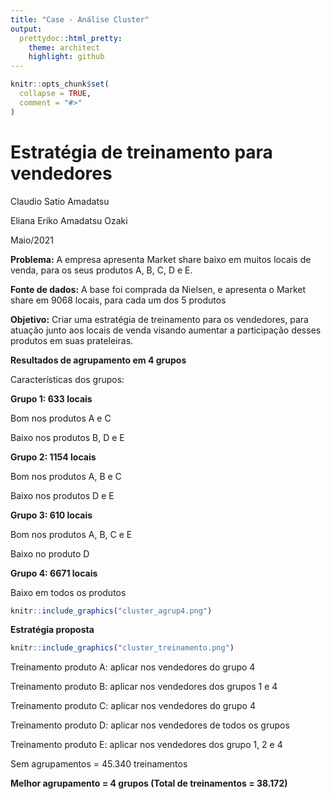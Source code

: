 ```yaml
---
title: "Case - Análise Cluster"
output:
  prettydoc::html_pretty:
    theme: architect
    highlight: github
---
```


<!-- README.md is generated from README.Rmd. Please edit that file -->

```r
knitr::opts_chunk$set(
  collapse = TRUE,
  comment = "#>"
)
```

# Estratégia de treinamento para vendedores

Claudio Satio Amadatsu

Eliana Eriko Amadatsu Ozaki

Maio/2021

**Problema:** A empresa apresenta Market share baixo em muitos locais de venda, para os seus produtos A, B, C, D e E.

**Fonte de dados:** A base foi comprada da Nielsen, e apresenta o Market share em 9068 locais, para cada um dos 5 produtos

**Objetivo:** Criar uma estratégia de treinamento para os vendedores, para atuação junto aos locais de venda visando aumentar a participação desses produtos em suas prateleiras.



**Resultados de agrupamento em 4 grupos**

Características dos grupos:

**Grupo 1: 633 locais**

Bom nos produtos A e C

Baixo nos produtos B, D e E

**Grupo 2: 1154 locais**

Bom nos produtos A, B e C

Baixo nos produtos D e E

**Grupo 3: 610 locais**

Bom nos produtos A, B, C e E

Baixo no produto D

**Grupo 4: 6671 locais**

Baixo em todos os produtos


```r
knitr::include_graphics("cluster_agrup4.png") 
```

**Estratégia proposta**

```r
knitr::include_graphics("cluster_treinamento.png") 
```

Treinamento produto A: aplicar nos vendedores do grupo 4 

Treinamento produto B: aplicar nos vendedores dos grupos 1 e 4 

Treinamento produto C: aplicar nos vendedores do grupo 4 

Treinamento produto D: aplicar nos vendedores de todos os grupos

Treinamento produto E: aplicar nos vendedores dos grupo 1, 2 e 4


Sem agrupamentos = 45.340 treinamentos

**Melhor agrupamento =  4 grupos (Total de treinamentos = 38.172)**



<!-- badges: start -->
<!-- badges: end -->


